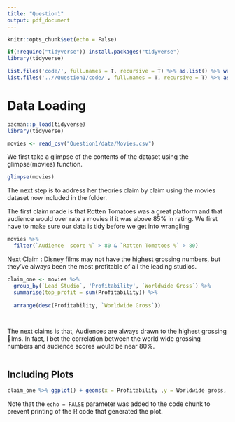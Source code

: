 ```yaml
---
title: "Question1"
output: pdf_document
---
```


```r
knitr::opts_chunk$set(echo = False)

if(!require("tidyverse")) install.packages("tidyverse")
library(tidyverse)

list.files('code/', full.names = T, recursive = T) %>% as.list() %>% walk(~source(.))
list.files('..//Question1/code/', full.names = T, recursive = T) %>% as.list() %>% walk(~source(.))
```

# Data Loading
```r
pacman::p_load(tidyverse)
library(tidyverse)

movies <- read_csv("Question1/data/Movies.csv")


```

We first take a glimpse of the contents of the dataset using the glimpse(movies) function.
```r
glimpse(movies)
```

The next step is to address her theories claim by claim using the movies dataset now included in the folder.  

The first claim made is that Rotten Tomatoes was a great platform and that audience would over rate a movies if it was above 85% in rating. We first have to make sure our data is tidy before we get into wrangling
```r
movies %>%
  filter(`Audience  score %` > 80 & `Rotten Tomatoes %` > 80)

```

Next Claim : 
Disney films may not have the highest grossing numbers, but they've always been the most profitable of all the leading studios.
```r
claim_one <- movies %>%
  group_by(`Lead Studio`, 'Profitability', `Worldwide Gross`) %>%
  summarise(top_profit = sum(Profitability)) %>%
  
  arrange(desc(Profitability, `Worldwide Gross`))

  
```

The next claims is that, Audiences are always drawn to the highest grossing lms. In fact, I bet the correlation
between the world wide grossing numbers and audience scores would be near 80%.
```r


```




## Including Plots

```r
claim_one %>% ggplot() + geoms(x = Profitability ,y = Worldwide gross, colour = Rotten tomatoes %))
```

Note that the `echo = FALSE` parameter was added to the code chunk to prevent printing of the R code that generated the plot.
